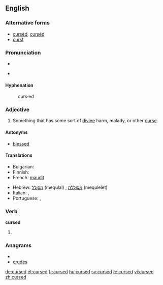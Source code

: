 ==English==

===Alternative forms===
* [[cursèd]], [[curséd]] {{qualifier|poetic}}
* [[curst]] {{qualifier|archaic}}

===Pronunciation===
* {{IPA|/kɜ:st/}}
* {{audio|En-us-cursed.ogg|Audio (US)}}
*: {{rhymes|ɜː(r)st}}

====Hyphenation====
: curs·ed

===Adjective===
{{en-adj}}

# Something that has some sort of [[divine]] harm, malady, or other [[curse]].

====Antonyms====
* [[blessed]]

====Translations====
{{trans-top|something that has some sort of divine harm}}
* Bulgarian: {{t|bg|прокълнат}}
* Finnish: {{t-|fi|kirottu}}
* French: [[maudit]]
{{trans-mid}}
* Hebrew: [[מקולל]] (mequlal) {{m}}, [[מקוללת]] (mequlelet) {{f}}
* Italian: {{t+|it|maledetto|m}}, {{t+|it|maledetta|f}}
* Portuguese: {{t+|pt|maldito|m}}, {{t+|pt|maldita|f}}
{{trans-bottom}}

===Verb===
'''cursed'''

# {{past of|[[curse]]}}

===Anagrams===
* {{alphagram|cdersu}}
* [[crudes#English|crudes]]

[[de:cursed]]
[[et:cursed]]
[[fr:cursed]]
[[hu:cursed]]
[[sv:cursed]]
[[te:cursed]]
[[vi:cursed]]
[[zh:cursed]]